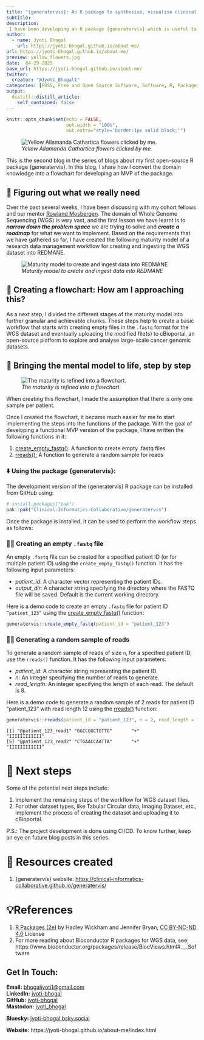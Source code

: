 ```yaml
---
title: "{generatervis}: An R package to synthesise, visualise clinical data, and create a data workflow - Part 2"
subtitle: 
description: 
 I have been developing an R package {generatervis} which is useful to synthesise and visualise clinical data. This is the second blog in this series of blogs to share about the process from ideation to implementation.
author:
  - name: Jyoti Bhogal
    url: https://jyoti-bhogal.github.io/about-me/
url: https://jyoti-bhogal.github.io/about-me/
preview: yellow_flowers.jpg
date:  04-29-2025
base_url: https://jyoti-bhogal.github.io/about-me/
twitter:
  creator: "@Jyoti_Bhogal1"
categories: [FOSS, Free and Open Source Software, Software, R, Package, Research Software, Open Science, Open Source, Clincial Data, Bioinformatics] 
output:
  distill::distill_article:
    self_contained: false
---
```


```r
knitr::opts_chunk$set(echo = FALSE,
                      out.width = "100%",
                      out.extra="style='border:1px solid black;'")

```

![*Yellow Allamanda Cathartica flowers clicked by me.*](yellow_flowers.jpg)


This is the second blog in the series of blogs about my first open-source R package {generatervis}. In this blog, I share how I convert the domain knowledge into a flowchart for developing an MVP of the package.

## 📝 Figuring out what we really need

Over the past several weeks, I have been discussing with my cohort fellows and our mentor [Rowland Mosbergen](https://www.linkedin.com/in/rowlandm-gaicd/). The domain of Whole Genome Sequencing (WGS) is very vast, and the first lesson we have learnt is to ***narrow down the problem space*** we are trying to solve and ***create a roadmap*** for what we want to implement. Based on the requirements that we have gathered so far, I have created the following maturity model of a research data management workflow for creating and ingesting the WGS dataset into REDMANE.

![*Maturity model to create and ingest data into REDMANE*](maturity_model.png)

## 🧠 Creating a flowchart: How am I approaching this?

As a next step, I divided the different stages of the maturity model into further granular and achievable chunks. These steps help to create a basic workflow that starts with creating empty files in the `.fastq` format for the WGS dataset and eventually uploading the modified file(s) to cBioportal, an open-source platform to explore and analyse large-scale cancer genomic datasets.

## 🌼 Bringing the mental model to life, step by step

![*The maturity is refined into a flowchart.*](flowchart.jpg)

When creating this flowchart, I made the assumption that there is only one sample per patient. 

Once I created the flowchart, it became much easier for me to start implementing the steps into the functions of the package. With the goal of developing a functional MVP version of the package, I have written the following functions in it: 

1. [create_empty_fastq()](https://github.com/Clinical-Informatics-Collaborative/generatervis/blob/main/R/create_empty_fastq.R): A function to create empty .fastq files  
2. [rreads():](https://github.com/Clinical-Informatics-Collaborative/generatervis/blob/main/R/rreads.R) A function to generate a random sample for reads 

### ⬇️ Using the package {generatervis}:

The development version of the {generatervis} R package can be installed from GitHub using:

```r
# install.packages("pak")  
pak::pak("Clinical-Informatics-Collaborative/generatervis")  
```  
Once the package is installed, it can be used to perform the workflow steps as follows:

### 🧑‍💻 Creating an empty `.fastq` file

An empty `.fastq` file can be created for a specified patient ID (or for multiple patient ID) using the `create_empty_fastq()` function. It has the following input parameters:

* *patient_id*: A character vector representing the patient IDs.  
* *output_dir*: A character string specifying the directory where the FASTQ file will be saved. Default is the current working directory.

Here is a demo code to create an empty `.fastq` file for patient ID `”patient_123”` using the [create_empty_fastq()](https://github.com/Clinical-Informatics-Collaborative/generatervis/blob/main/R/create_empty_fastq.R) function:

```r
generatervis::create_empty_fastq(patient_id = "patient_123")  
```

### 🧑‍💻 Generating a random sample of reads

To generate a random sample of reads of size `n`, for a specified patient ID, use the `rreads()` function. It has the following input parameters:

* *patient_id*: A character string representing the patient ID.  
* *n*: An integer specifying the number of reads to generate.  
* *read_length*: An integer specifying the length of each read. The default is 8.

Here is a demo code to generate a random sample of 2 reads for patient ID "patient_123" with read length 12 using the [rreads()](https://github.com/Clinical-Informatics-Collaborative/generatervis/blob/main/R/rreads.R) function:

```r
generatervis::rreads(patient_id = "patient_123", n = 2, read_length = 12)  
```

```output
[1] "@patient_123_read1" "GGCCGGCTGTTG"       "+"                  "IIIIIIIIIIII"      
[5] "@patient_123_read2" "CTGAACCAATTA"       "+"                  "IIIIIIIIIIII"     
```

# 🎯 Next steps

Some of the potential next steps include:

1. Implement the remaining steps of the workflow for WGS dataset files.  
2. For other dataset types, like Tabular Circular data, Imaging Dataset, etc., implement the process of creating the dataset and uploading it to cBioportal.

P.S.: The project development is done using CI/CD. To know further, keep an eye on future blog posts in this series.

# 🔑 Resources created

1. {generatervis} website: [https://clinical-informatics-collaborative.github.io/generatervis/](https://clinical-informatics-collaborative.github.io/generatervis/)   
 

# 💡References

1. [R Packages (2e)](https://r-pkgs.org/) by Hadley Wickham and Jennifer Bryan, [CC BY-NC-ND 4.0](https://creativecommons.org/licenses/by-nc-nd/4.0/) License  
2. For more reading about Bioconductor R packages for WGS data, see: https://www.bioconductor.org/packages/release/BiocViews.html#___Software


## Get In Touch:

**Email:** [bhogaljyoti1@gmail.com](mailto:bhogaljyoti1@gmail.com)   
**LinkedIn:** [jyoti-bhogal](http://www.linkedin.com/in/jyoti-bhogal)  
**GitHub:** [jyoti-bhogal](https://github.com/jyoti-bhogal)   
**Mastodon:** [jyoti_bhogal](https://mastodon.social/@jyoti_bhogal)

**Bluesky:** [jyoti-bhogal.bsky.social](https://bsky.app/profile/jyoti-bhogal.bsky.social)

**Website:** https://jyoti-bhogal.github.io/about-me/index.html

